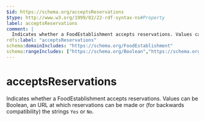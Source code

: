 ```yaml
---
$id: https://schema.org/acceptsReservations
$type: http://www.w3.org/1999/02/22-rdf-syntax-ns#Property
label: acceptsReservations
comment: |
  Indicates whether a FoodEstablishment accepts reservations. Values can be Boolean, an URL at which reservations can be made or (for backwards compatibility) the strings ```Yes``` or ```No```.
rdfs:label: "acceptsReservations"
schema:domainIncludes: "https://schema.org/FoodEstablishment"
schema:rangeIncludes: ["https://schema.org/Boolean","https://schema.org/Text","https://schema.org/URL"]
---
```


# acceptsReservations

Indicates whether a FoodEstablishment accepts reservations. Values can be Boolean, an URL at which reservations can be made or (for backwards compatibility) the strings ```Yes``` or ```No```.

